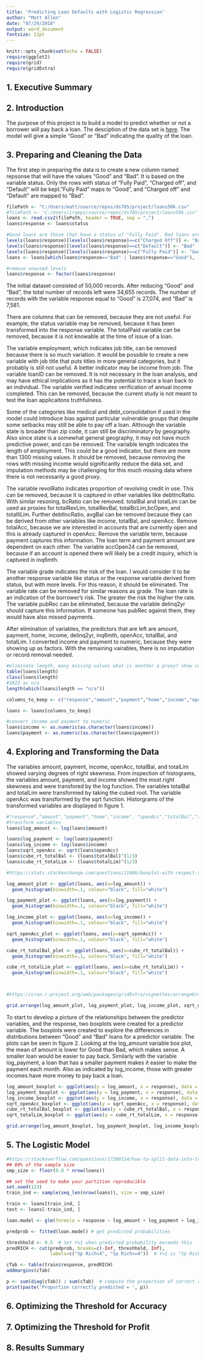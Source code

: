```yaml
---
title: 'Predicting Loan Defaults with Logistic Regression'
author: "Matt Allen"
date: "07/29/2018"
output: word_document
fontsize: 12pt
---
```


```r
knitr::opts_chunk$set(echo = FALSE)
require(ggplot2)
require(grid)
require(gridExtra)
```

## 1. Executive Summary
## 2. Introduction

The purpose of this project is to build a model to predict whether or not a borrower will pay back a loan. The desciption of the data set is [here](https://datascienceuwl.github.io/Project2018/loans50k.csv). The model will give a simple "Good" or "Bad" indicating the quality of the loan.

## 3. Preparing and Cleaning the Data

The first step in preparing the data is to create a new column named repsonse that will have the values "Good" and "Bad". It is based on the variable status. Only the rows with status of "Fully Paid", "Charged off", and "Default" will be kept."Fully Paid" maps to "Good", and "Charged off" and "Default" are mapped to "Bad".

```r

filePath <- "C:/Users/matt/source/repos/ds705/project/loans50k.csv"
#filePath <- "C:/Users/irgepi/source/repos/ds705/project/loans50k.csv"
loans <- read.csv2(filePath, header = TRUE, sep = ",")
loans$response <- loans$status

#Good loans are those that have a status of "Fully Paid". Bad loans are those that have a status of "Charged Off" or "Default".
levels(loans$response)[levels(loans$response)==c("Charged Off")] <- "Bad"
levels(loans$response)[levels(loans$response)==c("Default")] <- "Bad"
levels(loans$response)[levels(loans$response)==c("Fully Paid")] <- "Good"
loans <- loans[which(loans$response=="Bad" | loans$response=="Good"), ]

#remove unuused levels
loans$response <- factor(loans$response)
```


The initial dataset consisted of 50,000 records. After reducing "Good" and "Bad", the total number of records left were 34,655 records. The number of records with the variable response equal to "Good" is 27,074, and "Bad" is 7,581.

There are columns that can be removed, because they are not useful. For example, the status variable may be removed, because it has been transformed into the response variable. The totalPaid variable can be removed, because it is not knowable at the time of issue of a loan. 

The variable employment, which indicates job title, can be removed because there is so much variation. It would be possible to create a new variable with job title that puts titles in more general categories, but it probably is still not useful. A better indicator may be income from job. The variable loanID can be removed. It is not necessary in the loan analysis, and may have ethical implications as it has the potential to trace a loan back to an individual. The variable verified indicates verification of annual income completed. This can be removed, because the current study is not meant to test the loan applicaitons truthfulness. 

Some of the categories like medical and debt_consolidation if used in the model could introduce bias against particular vulnerable groups that despite some setbacks may still be able to pay off a loan. Although the variable state is broader than zip code, it can still be discriminatory by geography. Also since  state is a somewhat general geography, it may not have much predictive power, and can be removed. 
The variable length indicates the length of employment. This could be a good indicator, but there are more than 1300 missing values. It should be removed, because removing the rows with missing income would significantly reduce the data set, and imputation methods may be challenging for this much missing data where there is not necessarily a good proxy.

The variable revolRatio indicates proportion of revolving credit in use. This can be removed, because it is captured in other variables like debtIncRatio. With similar resoning, bcRatio can be removed. totalBal and totalLim can be used as proxies for totalRevLim, totalRevBal, totalBcLim,bcOpen, and totalIlLim. Further debtIncRatio, avgBal can be removed because they can be derived from other variables like income, totalBal, and openAcc. Remove totalAcc, because we are interested in accounts that are currently open and this is already captured in openAcc. Remove the variable term, because payment captures this information. The loan term and payment amount are dependent on each other. The variable accOpen24 can be removed, because if an account is opened there will likely be a credit inquiry, which is captured in inq6mth. 

The variable grade indicates the risk of the loan. I would consider it to be another response variable like status or the response variable derived from status, but with more levels. For this reason, it should be eliminated. The variable rate can be removed for similar reasons as grade. The loan rate is an indication of the borrower's risk. The greater the risk the higher the rate. The variable pubRec can be eliminated, because the variable delinq2yr should capture this information. If someone has pubRec against them, they would have also missed payments. 

After elimination of variables, the predictors that are left are amount, payment, home, income, delinq2yr, inq6mth, openAcc, totalBal, and totalLim. I converted income and payment to numeric, because they were showing up as factors. With the remaining vairables, there is no imputation or record removal needed.

```r
#eliminate length, many missing values what is another a proxy? show count of n/a.
table(loans$length)
class(loans$length)
#1823 as n/a
length(which(loans$length == "n/a"))

columns_to_keep <- c("response","amount","payment","home","income","openAcc","totalBal","totalLim","delinq2yr","inq6mth")

loans <- loans[columns_to_keep]

#convert income and payment to numeric
loans$income <- as.numeric(as.character(loans$income))
loans$payment <- as.numeric(as.character(loans$payment))
```





## 4. Exploring and Transforming the Data

The variables amount, payment, income, openAcc, totalBal, and totalLim showed varying degrees of right skewness. From inspection of histograms, the variables amount, payment, and income showed the most right skewness and were transfored by the log function. The variables totalBal and totalLim were transformed by taking the cubed root. The variable openAcc was transformed by the sqrt function. Historgrams of the transformed variables are displayed in figure 1.


```r
#"response","amount","payment","home","income", "openAcc","totalBal","totalLim"
#transform variables
loans$log_amount <- log(loans$amount)

loans$log_payment <- log(loans$payment)
loans$log_income <- log(loans$income)
loans$sqrt_openAcc <- sqrt(loans$openAcc)
loans$cube_rt_totalBal <- (loans$totalBal)^(1/3)
loans$cube_rt_totalLim <- (loans$totalLim)^(1/3)

#https://stats.stackexchange.com/questions/11406/boxplot-with-respect-to-two-factors-using-ggplot2-in-r

log_amount_plot <- ggplot(loans, aes(x=log_amount)) + 
  geom_histogram(binwidth=.1, colour="black", fill="white")

log_payment_plot <- ggplot(loans, aes(x=log_payment)) + 
  geom_histogram(binwidth=.1, colour="black", fill="white")

log_income_plot <- ggplot(loans, aes(x=log_income)) + 
  geom_histogram(binwidth=.1, colour="black", fill="white")

sqrt_openAcc_plot <- ggplot(loans, aes(x=sqrt_openAcc)) + 
  geom_histogram(binwidth=.1, colour="black", fill="white")

cube_rt_totalBal_plot <- ggplot(loans, aes(x=cube_rt_totalBal)) + 
  geom_histogram(binwidth=.1, colour="black", fill="white")

cube_rt_totalLim_plot <- ggplot(loans, aes(x=cube_rt_totalLim)) + 
  geom_histogram(binwidth=.1, colour="black", fill="white")



#https://cran.r-project.org/web/packages/gridExtra/vignettes/arrangeGrob.html

grid.arrange(log_amount_plot, log_payment_plot, log_income_plot, sqrt_openAcc_plot, cube_rt_totalBal_plot, cube_rt_totalLim_plot, nrow=2, ncol=3, top="Predictors", bottom = "Figure 1 Historgrams of Transformed Variables")

```


To start to develop a picture of the relationships between the predictor variables, and the response, two boxplots were created for a predictor variable. The boxplots were created to explore the differences in distributions between "Good" and "Bad" loans for a predictor variable. The plots can be seen in figure 2. Looking at the log_amount variable box plot, the mean of amount is lower for Good than Bad, which makes sense. A smaller loan would be easier to pay back. Similarly with the variable log_payment, a loan that has a smaller payment makes it easier to make the payment each month. Also as indicated by log_income, those with greater incomes have more money to pay back a loan. 

```r
log_amount_boxplot <- ggplot(aes(y = log_amount, x = response), data = loans) + geom_boxplot()
log_payment_boxplot <- ggplot(aes(y = log_payment, x = response), data = loans) + geom_boxplot()
log_income_boxplot <- ggplot(aes(y = log_income, x = response), data = loans) + geom_boxplot()
sqrt_openAcc_boxplot <- ggplot(aes(y = sqrt_openAcc, x = response), data = loans) + geom_boxplot()
cube_rt_totalBal_boxplot <- ggplot(aes(y = cube_rt_totalBal, x = response), data = loans) + geom_boxplot()
sqrt_totalLim_boxplot <- ggplot(aes(y = cube_rt_totalLim, x = response), data = loans) + geom_boxplot()

grid.arrange(log_amount_boxplot, log_payment_boxplot, log_income_boxplot, sqrt_openAcc_boxplot, cube_rt_totalBal_boxplot, sqrt_totalLim_boxplot, nrow=2, ncol=3, top="Predictors by Response", bottom = "Figure 2 Boxplots of Predictors by Response")
```

## 5. The Logistic Model

```r
#https://stackoverflow.com/questions/17200114/how-to-split-data-into-training-testing-sets-using-sample-function
## 80% of the sample size
smp_size <- floor(0.8 * nrow(loans))

## set the seed to make your partition reproducible
set.seed(123)
train_ind <- sample(seq_len(nrow(loans)), size = smp_size)

train <- loans[train_ind, ]
test <- loans[-train_ind, ]
```

```r
loan.model <- glm(formula = response ~ log_amount + log_payment + log_income + sqrt_openAcc + cube_rt_totalBal + cube_rt_totalLim, family = "binomial", data = train)
```

```r
predprob <- fitted(loan.model) # get predicted probabilities

threshhold <- 0.5  # Set Y=1 when predicted probability exceeds this
predRICH <- cut(predprob, breaks=c(-Inf, threshhold, Inf), 
                labels=c("Sp Rich<4", "Sp Rich>=4"))  # Y=1 is "Sp Rich>=4" here

cTab <- table(train$response, predRICH) 
addmargins(cTab)

p <- sum(diag(cTab)) / sum(cTab)  # compute the proportion of correct classifications
print(paste('Proportion correctly predicted = ', p)) 
```

## 6. Optimizing the Threshold for Accuracy
## 7. Optimizing the Threshold for Profit
## 8. Results Summary
